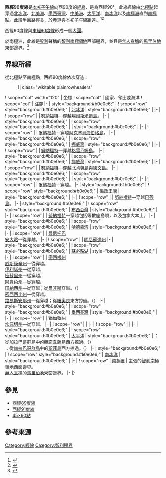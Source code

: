 {{NoteTA
|G1=地名
|G2=Toponym
|G3=USState
|1=zh-cn:哈德森湾; zh-hk:哈德森灣; zh-tw:哈得孫灣
|2=zh-hans:苏必利尔湖; zh-hant:蘇必略湖; zh-cn:苏必利尔湖; zh-tw:蘇必略湖;
}}
{{Location map-line|lon=-90}}
{{kml}}
'''西經90度線'''是[[本初子午線|本初子午線]]向西90度的[[經線|經線]]，是為西經90°。此線經線由[[北極點|北極點]]起穿過[[北冰洋|北冰洋]]、[[北美洲|北美洲]]、[[墨西哥灣|墨西哥灣]]、[[中美洲|中美洲]]、[[太平洋|太平洋]]、[[南冰洋|南冰洋]]以及[[南極洲|南極洲]]直到[[南極點|南極點]]。此段半圓路徑長{{convert|20003932|km}}，於[[赤道|赤道]]與本初子午線距{{convert|10019|km}}遠。<ref name="noaa">{{cite web
 | language  = en
 | url  = http://www.ngs.noaa.gov/PUBS_LIB/inverse.pdf
 | title  = Direct and Inverse Solutions of Geodesics on the Ellipsoid with application of nested equation
 | author  = T. Vincenty
 | date  = 1975-04
 | accessdate  = 2018-12-16
 | archive-date  = 2013-01-28
 | archive-url  = https://www.webcitation.org/6DzvSBPa5?url=http://www.ngs.noaa.gov/PUBS_LIB/inverse.pdf
 | dead-url  = no
 }}</ref><ref name="latlon">{{cite web
 | language = en
 | url = http://www.movable-type.co.uk/scripts/latlong-vincenty.html
 | title = Vincenty formula for distance between two Latitude/Longitude points
 | website = Movable type scripts
 | accessdate = 2017-05-17
 | archive-date = 2013-01-28
 | archive-url = https://www.webcitation.org/6DzvScM3g?url=http://www.movable-type.co.uk/scripts/latlong-vincenty.html
 | dead-url = yes
 }}</ref>

西經90度線與[[東經90度線|東經90度線]]形成一個[[大圓|大圓]]。

於南極洲，此線是[[智利|智利]]聲稱的[[智利南極領地|智利南極領地]]西部邊界，並且是[[無主土地|無人宣稱]]的[[馬里伯地|馬里伯地]]東部邊界。<ref>{{cite web
 |language     = en
 |url          = https://www.arcgis.com/apps/MapJournal/index.html?appid=2b1fd17f462047c087e9ce27152b2379
 |title        = Territorial Claims of the Antarctic
 |website      = Esri
 |accessdate   = 2017-05-17
 |archive-date = 2020-12-20
 |archive-url  = https://web.archive.org/web/20201220183343/https://www.arcgis.com/apps/MapJournal/index.html?appid=2b1fd17f462047c087e9ce27152b2379
 |dead-url     = no
}}</ref>

==界線所經==
從北極點至南極點，西經90度線依次穿過：

:{| class="wikitable plainrowheaders"
! scope="col" width="120" | 坐標
! scope="col" | 國家、領土或海洋
! scope="col" | 注腳
|-
| style="background:#b0e0e6;" | {{Coord|90|0|N|90|0|W|type:waterbody|name=Arctic Ocean}}
! scope="row" style="background:#b0e0e6;" | [[北冰洋|北冰洋]]
| style="background:#b0e0e6;" |
|-
| {{Coord|81|54|N|90|0|W|type:country|name=Canada}}
! scope="row" | {{CAN}}
| [[努納福特|努納福特]]—穿越[[埃爾斯米爾島|埃爾斯米爾島]]。
|-
| style="background:#b0e0e6;" | {{Coord|81|1|N|90|0|W|type:waterbody|name=Nansen Sound}}
! scope="row" style="background:#b0e0e6;" | {{le|南森灣|Nansen Sound}}
| style="background:#b0e0e6;" |
|-
| {{Coord|80|31|N|90|0|W|type:country|name=Canada}}
! scope="row" | {{CAN}}
| [[努納福特|努納福特]]—穿越[[阿克塞爾海伯格島|阿克塞爾海伯格島]]。
|-
| style="background:#b0e0e6;" | {{Coord|78|17|N|90|0|W|type:waterbody|name=Norwegian Bay}}
! scope="row" style="background:#b0e0e6;" | [[挪威灣|挪威灣]]
| style="background:#b0e0e6;" |
|-
| {{Coord|77|22|N|90|0|W|type:country|name=Canada}}
! scope="row" | {{CAN}}
| [[努納福特|努納福特]]—穿越[[格雷厄姆島_(努納武特)|格雷厄姆島]]。
|-
| style="background:#b0e0e6;" | {{Coord|77|13|N|90|0|W|type:waterbody|name=Norwegian Bay}}
! scope="row" style="background:#b0e0e6;" | [[挪威灣|挪威灣]]
| style="background:#b0e0e6;" |
|-
| {{Coord|76|50|N|90|0|W|type:country|name=Canada}}
! scope="row" | {{CAN}}
| [[努納福特|努納福特]]—穿越[[北肯特島|北肯特島]]與[[德文島|德文島]]。
|-
| style="background:#b0e0e6;" | {{Coord|74|34|N|90|0|W|type:waterbody|name=Barrow Strait}}
! scope="row" style="background:#b0e0e6;" | {{le|巴羅海峽|Barrow Strait}}
| style="background:#b0e0e6;" |
|-
| {{Coord|74|4|N|90|0|W|type:country|name=Canada}}
! scope="row" | {{CAN}}
| [[努納福特|努納福特]]—穿越{{le|利奧波德港|Port Leopold, Prince Leopold Island and Elwin Bay|利奧波德王子島}}。
|-
| style="background:#b0e0e6;" | {{Coord|73|59|N|90|0|W|type:waterbody|name=Prince Regent Inlet}}
! scope="row" style="background:#b0e0e6;" | [[攝政王灣|攝政王灣]]
| style="background:#b0e0e6;" |
|-
| {{Coord|72|4|N|90|0|W|type:country|name=Canada}}
! scope="row" | {{CAN}}
| [[努納福特|努納福特]]—穿越[[巴芬島|巴芬島]]。
|-
| style="background:#b0e0e6;" | {{Coord|71|31|N|90|0|W|type:waterbody|name=Gulf of Boothia}}
! scope="row" style="background:#b0e0e6;" | [[布西亞灣|布西亞灣]]
| style="background:#b0e0e6;" |
|-
| {{Coord|69|7|N|90|0|W|type:country|name=Canada}}
! scope="row" | {{CAN}}
| [[努納福特|努納福特]]—穿越包括{{le|海倫島 (努納福特)|Helen Island|海倫島}}等數座島嶼，以及加拿大本土。
|-
| style="background:#b0e0e6;" | {{Coord|63|46|N|90|0|W|type:waterbody|name=Hudson Bay}}
! scope="row" style="background:#b0e0e6;" | [[哈德森湾|哈德森湾]]
| style="background:#b0e0e6;" |
|-
| {{Coord|57|1|N|90|0|W|type:country|name=Canada}}
! scope="row" | {{CAN}}
| [[曼尼托巴|曼尼托巴]]<br/> [[安大略|安大略]]—從{{Coord|56|13|N|90|0|W|type:adm1st|name=Ontario}}穿越。
|-
| {{Coord|48|3|N|90|0|W|type:country|name=United States}}
! scope="row" | {{USA}}
| [[明尼蘇達州|明尼蘇達州]]
|-
| style="background:#b0e0e6;" | {{Coord|47|49|N|90|0|W|type:waterbody|name=Lake Superior}}
! scope="row" style="background:#b0e0e6;" | [[蘇必略湖|蘇必略湖]]
| style="background:#b0e0e6;" |
|-
| {{Coord|46|41|N|90|0|W|type:country|name=United States}}
! scope="row" | {{USA}} 
| [[密西根州|密西根州]]<br/> [[威斯康辛州|威斯康辛州]]—從{{Coord|46|19|N|90|0|W|type:adm1st|name=Wisconsin}}穿越。<br/> [[伊利諾州|伊利諾州]]—從{{Coord|42|30|N|90|0|W|type:adm1st|name=Illinois}}穿越。<br/> [[密蘇里州|密蘇里州]]—從{{Coord|37|58|N|90|0|W|type:adm1st|name=Missouri}}穿越。<br/> [[阿肯色州|阿肯色州]]—從{{Coord|36|0|N|90|0|W|type:adm1st|name=Arkansas}}穿越。<br/> [[田納西州|田納西州]]—從{{Coord|35|33|N|90|0|W|type:adm1st|name=Tennessee}}穿越；從[[曼非斯_(田納西州)|曼非斯]]穿越。（{{Coord|35|8|N|90|0|W|type:city|name=Memphis}}）<br/> [[密西西比州|密西西比州]]—從{{Coord|35|0|N|90|0|W|type:adm1st|name=Mississippi}}穿越。<br/> [[路易斯安那州|路易斯安那州]]—從{{Coord|31|0|N|90|0|W|type:adm1st|name=Louisiana}}穿越；從[[紐奧良|紐奧良]]東方掠過。（{{Coord|29|58|N|90|3|W|type:city|name=New Orleans}}）
|-
| style="background:#b0e0e6;" | {{Coord|29|13|N|90|0|W|type:waterbody|name=Gulf of Mexico}}
! scope="row" style="background:#b0e0e6;" | [[墨西哥灣|墨西哥灣]]
| style="background:#b0e0e6;" |
|-
| {{Coord|21|10|N|90|0|W|type:country|name=Mexico}}
! scope="row" | {{MEX}}
| [[猶加敦州|猶加敦州]]<br/> [[坎佩切州|坎佩切州]]—從{{Coord|20|28|N|90|0|W|type:adm1st|name=Campeche}}穿越。
|-
| {{Coord|17|49|N|90|0|W|type:country|name=Guatemala}}
! scope="row" | {{GTM}}
|
|-
| {{Coord|13|57|N|90|0|W|type:country|name=El Salvador}}
! scope="row" | {{SLV}}
|
|-
| style="background:#b0e0e6;" | {{Coord|13|41|N|90|0|W|type:waterbody|name=Pacific Ocean}}
! scope="row" style="background:#b0e0e6;" | [[太平洋|太平洋]]
| style="background:#b0e0e6;" | {{ECU}}：從[[加拉巴哥群島|加拉巴哥群島]]中的[[赫諾韋薩島|赫諾韋薩島]]西方掠過。（{{Coord|0|19|N|89|58|W|type:isle|name=Genovesa Island}}）<br/> {{ECU}}：從[[加拉巴哥群島|加拉巴哥群島]]中的[[聖菲島|聖菲島]]西方掠過。（{{Coord|0|49|S|90|2|W|type:isle|name=Santa Fe Island}}）
|-
| style="background:#b0e0e6;" | {{Coord|60|0|S|90|0|W|type:waterbody|name=Southern Ocean}}
! scope="row" style="background:#b0e0e6;" | [[南冰洋|南冰洋]]
| style="background:#b0e0e6;" |
|-
| {{Coord|72|28|S|90|0|W|type:country|name=Antarctica}}
! scope="row" | [[南極洲|南極洲]]
| {{CHI}}主張的[[智利南極領地|智利南極領地]]西面邊界。<br>[[無主土地|無人宣稱]]的[[馬里伯地|馬里伯地]]東面邊界。
|-
|}

==參見==
*[[西經89度線|西經89度線]]
*[[西經91度線|西經91度線]]
*[[45×90點|45×90點]]

==參考來源==
{{reflist}}

{{geographical coordinates|state=collapsed}}

[[Category:經線|Category:經線]]
[[Category:智利邊界|Category:智利邊界]]